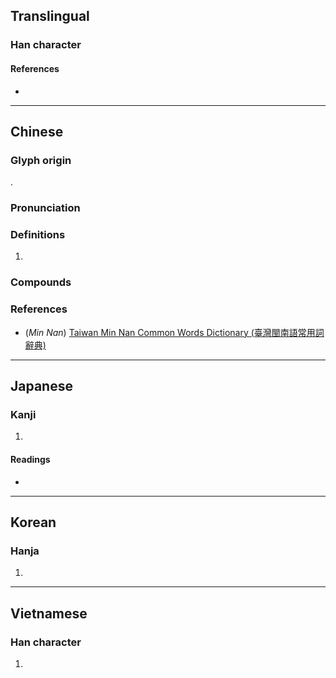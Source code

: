 {{character info}}
==Translingual==

===Han character===
{{Han char|rn=75|rad=木|as=12|sn=16|four=48940|canj=DMJK,DNJK|ids=⿰木敢}}

====References====
* {{Han ref|kx=0552.160|dkj=15512|dj=0941.050|hdz=21285.030|uh=6A44|ud=27204|bh=BEF1|bd=48881}}

----

==Chinese==
{{zh-forms}}

===Glyph origin===
{{Han etym}}
{{Han compound|木|敢|ls=psc|c1=s|c2=p|t1=tree}}.

===Pronunciation===
{{zh-pron
|m=gǎn
|m-s=
|c=gaam3,gam2,gam3
|c-t=
|g=
|h=pfs=ká/kám
|j=gan2
|md=gā/gāng
|mn=ml:kám/qz,km,mg,twv:kaⁿ/tw,lk,hc,tc:kan/xm:káⁿ/zz:kán
|mn_note=kám - literary; kaⁿ/kan/káⁿ/kán - vernacular
|mn-t=gan1
|w=2ke
|x=
|mc=y
|oc=y
|ma=
|cat=
}}

===Definitions===
{{zh-hanzi}}

# {{zh-only|橄欖|tr=-}}

===Compounds===
{{zh-der|橄欖|黑橄欖}}

===References===
* (''Min Nan'') [http://twblg.dict.edu.tw/holodict_new/index.html Taiwan Min Nan Common Words Dictionary (臺灣閩南語常用詞辭典)]

----

==Japanese==

===Kanji===
{{ja-kanji|grade=|rs=木12}}

# {{rfdef|ja|sort=木12}}

====Readings====
* {{ja-readings
|goon=かん
|kanon=かん
|kun=}}

----

==Korean==

===Hanja===
{{ko-hanja|hangeul=감|eumhun=|rv=gam|mr=kam|y=kam}}

# {{rfdef|ko|sort=木12}}

----

==Vietnamese==

===Han character===
{{vi-hantu|rs=木12|[[cạm]], [[cảm]]}}

# {{rfdef|vi|sort=木12}}

{{cln|vi|Han tu}}